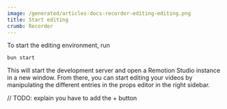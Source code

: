 ```yaml
---
image: /generated/articles-docs-recorder-editing-editing.png
title: Start editing
crumb: Recorder
---
```


To start the editing environment, run

```
bun start
```

This will start the development server and open a Remotion Studio instance in a new window. From there, you can start editing your videos by manipulating the different entries in the props editor in the right sidebar.

// TODO: explain you have to add the + button
